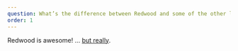 ```yaml
---
question: What’s the difference between Redwood and some of the other libraries and frameworks that are out there?
order: 1
---
```


Redwood is awesome! ... [but really](https://www.codingzeal.com/posts/why-redwoodjs-is-the-most-exciting-framework-you-can-learn-right-now).

